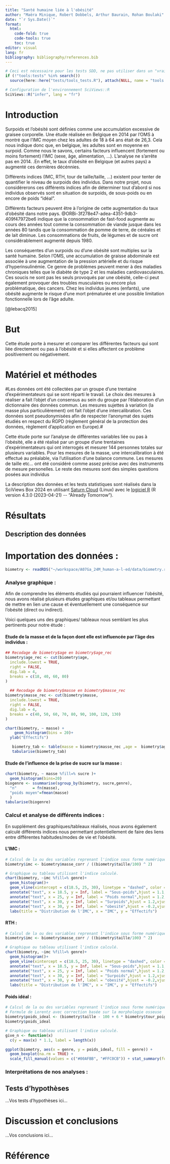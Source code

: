 ```yaml
---
title: "Santé humaine liée à l'obésité"
author: "Maëra Minique, Robert Dobbels, Arthur Baurain, Rohan Boulaki"
date: "`r Sys.Date()`"
format:
  html:
    code-fold: true
    code-tools: true
    toc: true
editor: visual
lang: fr
bibliography: bibliography/references.bib
---
```


<!--% Complétez l'entête en définissant un titre qui soit représentatif de votre travail. Indiquez aussi les noms des auteurs. -->

<!--# Dans les différentes sections, vous trouverez des indicateurs "...Vos XXX ici..." Vous devez bien sûr REMPLACER ces indicateurs par votre propre texte. Ne les laissez pas dans votre version finale du document. Vous devez travailler dans le même document (pas question de faire un document séparé par étudiant). Gérez les conflits éventuels. -->

```r
# Ceci est nécessaire pour les tests SDD, ne pas utiliser dans un "vrai" projet
if (!"tools:tests" %in% search())
  source(here::here("tests/tools_tests.R"), attach(NULL, name = "tools:tests"))

# Configuration de l'environnement SciViews::R
SciViews::R("infer", lang = "fr")
```

# Introduction

<!--% Sur base de la bibliographie (lecture de l'article fourni et de vos propres recherches sur Internet), rédigez une introduction du sujet en 3 à 4 paragraphes. Cette introduction doit guider le lecteur vers votre but. Vous devez citer vos sources, c'est-à-dire qu’il faut indiquer au minimum la référence bibliographique fournie de manière correcte (inspirez-vous de ce qui est indiqué dans le bloc-notes, mais reformulez : un simple copier-coller de l'introduction du bloc-notes n'est PAS considéré comme l'exercice réalisé !) -->

<!--# Ce projet porte sur la santé humaine liée à l'obésité, à la façon de se nourrir et aux activités réalisées (plus ou moins sédentaire ou actif) ... Réalisez des recherches bibliographiques afin d'avoir une vision précise de la thématique. Existe-t-il des indicateurs calculables pour quantifier l'état de santé d'un individu, par exemple ? Naturellement, ces indicateurs doivent être calculables sur bases des variables mesurées dans votre jeu de données. Focalisez-vous donc sur ces variables-là. -->

Surpoids et l'obésité sont définies comme une accumulation excessive de graisee corporelle. Une étude réalisée en Belgique en 2014 par l'OMS à montré que l'IMC moyen chez les adultes de 18 à 64 ans était de 26,3. Cela nous indique donc que, en belgique, les adultes sont en moyenne en surpoid. Comme nous le savons, certains facteurs influencent (fortement ou moins fortement) l'IMC (sexe, âge, alimentation, ...). L'analyse ne s'arrête pas en 2014. .En effet, le taux d'obésité en Belgique (et autres pays) a augmenté ces dernières décénnies.

Différents indices (IMC, RTH, tour de taille/taille, ...) existent pour tenter de quantifier le niveau de surpoids des individus. Dans notre projet, nous considérerons ces différents indices afin de déterminer tout d'abord si nos individus observés sont en situation de surpoids, de sous-poids ou en encore de poids "idéal".

Différents facteurs peuvent être à l'origine de cette augmentation du taux d'obésité dans notre pays. @ORBi-3f278e47-adea-4351-9db3-409f47972be6 indique que la consommation de fast-food augmente au cours des années tout comme la consommation de viande jusque dans les années 80 tandis que la consommation de pomme de terre, de céréales et de lait diminue. Les consommations de fruits, de légumes et de sucre ont considérablement augmenté depuis 1980.

Les conséquentes d'un surpoids ou d'une obésité sont multiples sur la santé humaine. Selon l'OMS, une accumulation de graisse abdominale est associée à une augmentation de la pression artérielle et du risque d'hyperinsulinémie. Ce genre de problèmes peuvent mener à des maladies chroniques telles que le diabète de type 2 et les maladies cardiovasculaires. Ces soucis ne sont pas les seuls provoqués par une obésité, celle-ci peut également provoquer des troubles musculaires ou encore plus problématique, des cancers. Chez les individus jeunes (enfants), une obésité augmente le risque d'une mort prématurée et une possible limitation fonctionnelle lors de l'âge adulte.

[@lebacq2015]

# But

<!--% Formulez ici de façon concise et précise votre question de recherche en 1 à 2 phrases. -->

Cette étude porte à mesurer et comparer les différentes facteurs qui sont liée directement ou pas à l'obésité et si elles affectent ce problème positivement ou négativement.

# Matériel et méthodes

<!--% Cette section doit comprendre une explication technique sur les mesures effectuées et sur le protocole relatif à l'acquisition des données en 3 à 4 paragraphes. Vous ajouterez aussi un paragraphe qui détaille les outils logiciels et statistiques utilisés (logiciels et versions des logiciels). Un simple copier-coller du matériel et méthodes du bloc-notes ne sera PAS considéré comme acceptable. -->

#Les données ont été collectées par un groupe d'une trentaine d'expérimentateurs qui se sont réparti le travail. Le choix des mesures à réaliser a fait l'objet d'un consensus au sein du groupe par l'élaboration d'un dictionnaire des données commun. Les mesures sujettes à variation (la masse plus particulièrement) ont fait l'objet d'une intercalibration. Ces données sont pseudonymisées afin de respecter l'anonymat des sujets étudiés en respect du RGPD (règlement général de la protection des données, règlement d'application en Europe).#

Cette étude porte sur l'analyse de différentes variables liée ou pas à l'obésité, elle a été réalisé par un groupe d'une trentaines d'expérimentateurs qui ont interrogés et mesurer 144 personnes totales sur plusieurs variables. Pour les mesures de la masse, une intercalibration à été effectué au préalable, via l'utilisation d'une balance commune. Les mesures de taille etc... ont été considéré comme assez précise avec des instruments de mesure personelles. Le reste des mesures sont des simples questions posées aux individus

La description des données et les tests statistiques sont réalisés dans la SciViews Box 2024 en utilisant [Saturn Cloud](https://saturncloud.io) (Linux) avec le [logiciel R](https://www.r-project.org) (R version 4.3.0 (2023-04-21) \-- "Already Tomorrow").

# Résultats

## Description des données

<!--% Extrayez les quelques éléments les plus pertinents (3 à 5) de votre document `human_notebook.qmd` pour décrire les données de manière cohérente par rapport au but. Reprenez les interprétations en les reformulant de manière concise pour former un texte qui se lit en continu (donc un texte plus construit que ce que vous avez indiqué dans le bloc-notes). -->

<!--# N'oubliez pas que ce document doit pouvoir compiler indépendamment du reste. Cela implique que vous ajoutiez un chunk d'importation des données et que vous recalculiez tout ce qui doit l'être... Par contre, un simple copier-coller de toute la partie résultats du bloc-notes ne sera pas considéré comme un travail réalisé : vous devez sélectionner, et éventuellement remanier un peu le code, pour ne conserver que ce qui est utile ici. -->

# Importation des données : 

```r
biometry <- readRDS("~/workspace/A07Ga_24M_human-a-l-ed/data/biometry.rds")

```

### Analyse graphique : 

Afin de comprendre les éléments étudiés qui pourraient influencer l'obésité, nous avons réalisé plusieurs études graphiques et/ou tableaux permettant de mettre en lien une cause et éventuellement une conséquence sur l'obésité (direct ou indirect).

Voici quelques uns des graphiques/ tableaux nous semblant les plus pertinents pour notre étude :

#### Etude de la masse et de la façon dont elle est influencée par l'âge des individus : 

```r
## Recodage de biometry$age en biometry$age_rec
biometry$age_rec <- cut(biometry$age,
  include.lowest = TRUE,
  right = FALSE,
  dig.lab = 4,
  breaks = c(18, 40, 60, 80)
)
  
  ## Recodage de biometry$masse en biometry$masse_rec
biometry$masse_rec <- cut(biometry$masse,
  include.lowest = TRUE,
  right = FALSE,
  dig.lab = 4,
  breaks = c(40, 50, 60, 70, 80, 90, 100, 120, 130)
)

chart(biometry, ~ masse) +
    geom_histogram(bins = 20)+
  ylab("Effectifs")

   biometry_tab <- table(masse = biometry$masse_rec ,age =  biometry$age_rec)
   tabularise(biometry_tab)
```

#### Etude de l'influence de la prise de sucre sur la masse : 

```r
chart(biometry, ~ masse %fill=% sucre )+
  geom_histogram(bins=20)
biogenre <- ssummarise(sgroup_by(biometry, sucre,genre),
  "n"       = fn(masse),
  "poids moyen"=fmean(masse)
  )
tabularise(biogenre)
```

### Calcul et analyse de différents indices : 

En supplément des graphiques/tableaux réalisés, nous avons également calculé différents indices nous permettant potentiellement de faire des liens entre différentes habitudes/modes de vie et l'obésité.

#### L'IMC : 

```r
# Calcul de la ou des variables reprenant l'indice sous forme numérique (et facteur)
biometry$imc <- biometry$masse_corr / ((biometry$taille/100) ^ 2)
```

```r
# Graphique ou tableau utilisant l'indice calculé.
chart(biometry, ~imc %fill=% genre)+
  geom_histogram()+
  geom_vline(xintercept = c(18.5, 25, 30), linetype = "dashed", color = "red")  +
  annotate("text", x = 18.5, y = Inf, label = "Sous-poids",hjust = 1.1,vjust = 1.5)+
  annotate("text", x = 25, y = Inf, label = "Poids normal",hjust = 1.2,vjust = 1.5) +
  annotate("text", x = 30, y = Inf, label = "Surpoids",hjust = 1.2,vjust = 1.5) +
  annotate("text", x = 30, y = Inf, label = "obesité",hjust = -0.2,vjust = 1.5)+
  labs(title = "Distribution de l'IMC", x = "IMC", y = "Effectifs")
```

#### RTH : 

```r
# Calcul de la ou des variables reprenant l'indice sous forme numérique (et facteur)
biometry$imc <- biometry$masse_corr / ((biometry$taille/100) ^ 2)
```

```r
# Graphique ou tableau utilisant l'indice calculé.
chart(biometry, ~imc %fill=% genre)+
  geom_histogram()+
  geom_vline(xintercept = c(18.5, 25, 30), linetype = "dashed", color = "red")  +
  annotate("text", x = 18.5, y = Inf, label = "Sous-poids",hjust = 1.1,vjust = 1.5)+
  annotate("text", x = 25, y = Inf, label = "Poids normal",hjust = 1.2,vjust = 1.5) +
  annotate("text", x = 30, y = Inf, label = "Surpoids",hjust = 1.2,vjust = 1.5) +
  annotate("text", x = 30, y = Inf, label = "obesité",hjust = -0.2,vjust = 1.5)+
  labs(title = "Distribution de l'IMC", x = "IMC", y = "Effectifs")
```

#### Poids idéal : 

```r
# Calcul de la ou des variables reprenant l'indice sous forme numérique (et facteur)
# Formule de Lorentz avec correction basée sur la morphologie osseuse
biometry$poids_ideal <- (biometry$taille - 100 + 6 * biometry$tour_poignet)/2
biometry$poids_ideal
```

```r
# Graphique ou tableau utilisant l'indice calculé.
give_n <- function(x)
  c(y = max(x) * 1.1, label = length(x)) 

ggplot(biometry, aes(x = genre, y = poids_ideal, fill = genre)) +
  geom_boxplot(na.rm = TRUE) +
  scale_fill_manual(values = c("#00AFBB", "#FFC0CB")) + stat_summary(fun.data = give_n, geom = "text", hjust = 0.5, na.rm = TRUE) + labs(y = "Poids idéal", x = "Genre")
```

### Interprétations de nos analyses : 

## Tests d'hypothèses

<!--% Sélectionnez les 4 tests d'hypothèses les plus pertinents depuis `human_notebook.qmd`, ainsi bien sûr que les calculs des indices nécessaires que vous placerez juste au-dessus de vos tests. Ces tests doivent répondre à votre question de recherche (le but). Reformulez les interprétations pour former un texte qui se lit en continu. -->

...Vos tests d'hypothèses ici...

# Discussion et conclusions

<!--% Reprenez les résultats obtenus, discutez-les d'un point de vue biologique en 4 à 5 paragraphes et concluez votre travail. Vous pouvez les mettre également en relation avec vos recherches bibliographiques dans cette section. -->

...Vos conclusions ici...

<!--# Important : ce document doit compiler SANS ERREURS avec le bouton 'Rendu' sinon le travail sera sanctionné lourdement. La compilation du document Quarto est maintenant considérée comme acquise. -->

# Référence

<!--% N'indiquez rien ci-dessous. Quarto se chargera de rajouter vos références bibliographiques automatiquement. -->
